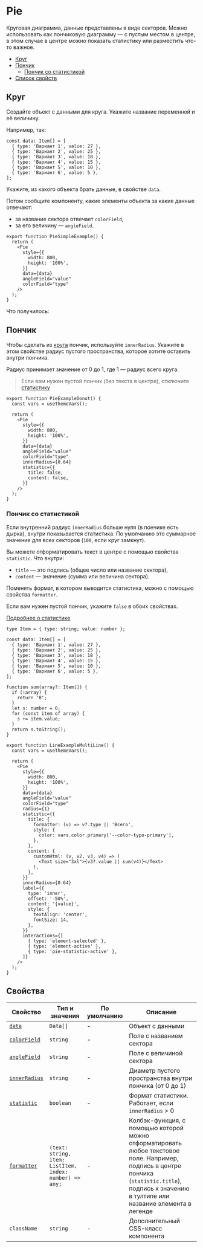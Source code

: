 
# Pie
<RemadeInfo commponentName="Pie" apiUrl="https://g2plot.antv.vision/en/docs/api/plots/pie" />

Круговая диаграмма, данные представлены в виде секторов. Можно использовать как пончиковую диаграмму — с пустым местом в центре, в этом случае в центре можно показать статистику
или разместить что-то важное.

- [Круг](#круг)
- [Пончик](#пончик)
  - [Пончик со статистикой](#пончик-со-статистикой)
- [Список свойств](#свойства)

## Круг

Создайте объект с данными для круга. Укажите название переменной и её величину.

Например, так:

```tsx
const data: Item[] = [
  { type: 'Вариант 1', value: 27 },
  { type: 'Вариант 2', value: 25 },
  { type: 'Вариант 3', value: 18 },
  { type: 'Вариант 4', value: 15 },
  { type: 'Вариант 5', value: 10 },
  { type: 'Вариант 6', value: 5 },
];
```

Укажите, из какого объекта брать данные, в свойстве `data`.

Потом сообщите компоненту, какие элементы объекта за какие данные отвечают:

- за название сектора отвечает `colorField`,
- за его величину — `angleField`.

```tsx
export function PieSimpleExample() {
  return (
    <Pie
      style={{
        width: 800,
        height: '100%',
      }}
      data={data}
      angleField="value"
      colorField="type"
    />
  );
}
```

Что получилось:

<PieSimpleExample />

## Пончик

Чтобы сделать из [круга](#круг) пончик, используйте `innerRadius`. Укажите в этом свойстве радиус
пустого пространства, которое хотите оставить внутри пончика.

Радиус принимает значение от 0 до 1, где 1 — радиус всего круга.

> Если вам нужен пустой пончик (без текста в центре), отключите [статистику](#пончик-со-статистикой)

<PieExampleDonut />

```tsx
export function PieExampleDonut() {
  const vars = useThemeVars();

  return (
    <Pie
      style={{
        width: 800,
        height: '100%',
      }}
      data={data}
      angleField="value"
      colorField="type"
      innerRadius={0.64}
      statistic={{
        title: false,
        content: false,
      }}
    />
  );
}
```

### Пончик со статистикой

Если внутренний радиус `innerRadius` больше нуля (в пончике есть дырка),
внутри показывается статистика. По умолчанию это суммарное значение для
всех секторов (`100`, если круг замкнут).

Вы можете отформатировать текст в центре с помощью свойства `statistic`. Что внутри:

- `title` — это подпись (общее число или название сектора),
- `content` — значение (сумма или величина сектора).

Поменять формат, в котором выводится статистика, можно с помощью свойства `formatter`.

Если вам нужен пустой пончик, укажите `false` в обоих свойствах.

[Подробнее о статистике](https://g2plot.antv.vision/en/docs/api/plots/pie#statistic-)

<PieExample />

```tsx
type Item = { type: string; value: number };

const data: Item[] = [
  { type: 'Вариант 1', value: 27 },
  { type: 'Вариант 2', value: 25 },
  { type: 'Вариант 3', value: 18 },
  { type: 'Вариант 4', value: 15 },
  { type: 'Вариант 5', value: 10 },
  { type: 'Вариант 6', value: 5 },
];

function sum(array?: Item[]) {
  if (!array) {
    return '0';
  }
  let s: number = 0;
  for (const item of array) {
    s += item.value;
  }
  return s.toString();
}

export function LineExampleMultiLine() {
  const vars = useThemeVars();

  return (
    <Pie
      style={{
        width: 800,
        height: '100%',
      }}
      data={data}
      angleField="value"
      colorField="type"
      radius={1}
      statistic={{
        title: {
          formatter: (v) => v?.type || 'Всего',
          style: {
            color: vars.color.primary['--color-typo-primary'],
          },
        },
        content: {
          customHtml: (v, v2, v3, v4) => (
            <Text size="3xl">{v3?.value || sum(v4)}</Text>
          ),
        },
      }}
      innerRadius={0.64}
      label={{
        type: 'inner',
        offset: '-50%',
        content: '{value}',
        style: {
          textAlign: 'center',
          fontSize: 14,
        },
      }}
      interactions={[
        { type: 'element-selected' },
        { type: 'element-active' },
        { type: 'pie-statistic-active' },
      ]}
    />
  );
}
```

## Свойства

<RemadeTableInfo apiUrl="https://g2plot.antv.vision/en/docs/api/plots/pie" />

| Свойство                              | Тип и значения                                          | По умолчанию | Описание                                                                                                                                                                                           |
| ------------------------------------- | ------------------------------------------------------- | ------------ | -------------------------------------------------------------------------------------------------------------------------------------------------------------------------------------------------- |
| [`data`](#данные)                     | `Data[]`                                                | -            | Объект с данными                                                                                                                                                                                   |
| [`colorField`](#круг)                 | `string`                                                | -            | Поле с названием сектора                                                                                                                                                                           |
| [`angleField`](#круг)                 | `string`                                                | -            | Поле с величиной сектора                                                                                                                                                                           |
| [`innerRadius`](#пончик)              | `string`                                                | -            | Диаметр пустого пространства внутри пончика (от 0 до 1)                                                                                                                                            |
| [`statistic`](#пончик-со-статистикой) | `boolean`                                               | -            | Формат статистики. Работает, если `innerRadius` > 0                                                                                                                                                |
| [`formatter`](#пончик-со-статистикой) | `(text: string, item: ListItem, index: number) => any;` | -            | Колбэк-функция, с помощью которой можно отформатировать любое текстовое поле. Например, подпись в центре пончика (`statistic.title`), подпись к значению в тултипе или название элемента в легенде |
| `className`                           | `string`                                                | -            | Дополнительный CSS-класс компонента                                                                                                                                                                |
